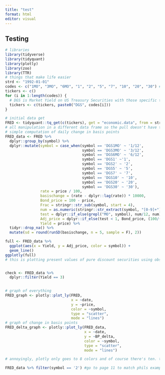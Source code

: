 ```yaml
---
title: "test"
format: html
editor: visual
---
```


## Testing

```r
# libraries
library(tidyverse)
library(tidyquant)
library(plotly)
library(zoo)
library(TTR)
# things that make life easier
strd <- "1992-01-01"
codes <- c("1MO", "3MO", "6MO", "1", "2", "5", "7", "10", "20", "30") #these are time frames, fairly intuitive
tickers <- c()
for (i in 1:length(codes)) {
  # DGS is Market Yield on US Treasury Securities with those specific time frames which I believe is what we're after
  tickers <- c(tickers, paste0("DGS", codes[i]))
}

# initial data get
FRED <- tidyquant::tq_get(c(tickers), get = "economic.data", from = strd)
# all manipulation in a different data frame so the pull doesn't have to happen for every little change
# simple computation of daily change in basis points
FRED_data <- FRED %>% 
  dplyr::group_by(symbol) %>% 
  dplyr::mutate(symbol = case_when(symbol == 'DGS1MO' ~ '1/12',
                                   symbol == 'DGS3MO' ~ '3/12',
                                   symbol == 'DGS6MO' ~ '6/12',
                                   symbol == 'DGS1' ~'1',
                                   symbol == 'DGS2' ~ '2',
                                   symbol == 'DGS5' ~ '5',
                                   symbol == 'DGS7' ~ '7',
                                   symbol == 'DGS10' ~ '10',
                                   symbol == 'DGS20' ~ '20',
                                   symbol == 'DGS30' ~ '30'),
                rate = price / 100,
                basischange = (rate - dplyr::lag(rate)) * 10000,
                Bond_price = 100 - price,
                Frac = stringr::str_sub(symbol, start = 4),
                num = as.numeric(stringr::str_extract(symbol, "[0-9]+")),
                test = dplyr::if_else(grepl("MO", symbol), num/12, num),
                Adj_price = dplyr::if_else(test < 1, Bond_price, (100/((1+(price/100))^test))),
                Yield = price) %>% 
  tidyr::drop_na() %>% 
  mutate(sd = round(runSD(basischange, n = 5, sample = F), 2))

full <- FRED_data %>% 
  ggplot(aes(x = Yield, y = Adj_price, color = symbol)) +
  geom_line()
ggplotly(full)
# this is plotting present values of pure discount securities using observed yields


check <- FRED_data %>% 
  dplyr::filter(Yield == 3)

  
# graph of everything 
FRED_graph <- plotly::plot_ly(FRED,
                              x = ~date,
                              y = ~price,
                              color = ~symbol,
                              type = "scatter",
                              mode = "lines")
# graph of change in basis points
FRED_delta_graph <- plotly::plot_ly(FRED_data,
                                    x = ~date,
                                    y = ~BP_delta,
                                    color = ~symbol,
                                    type = "scatter",
                                    mode = "lines")

# annoyingly, plotly only goes to 8 colors and of course there's ten. that's all that warning you get when running it is
```


```r
FRED_data %>% filter(symbol == '2') #go to page 11 to match phils example
```

